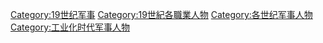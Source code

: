 [[Category:19世纪军事|Category:19世纪军事]]
[[Category:19世紀各職業人物|Category:19世紀各職業人物]]
[[Category:各世纪军事人物|Category:各世纪军事人物]]
[[Category:工业化时代军事人物|Category:工业化时代军事人物]]